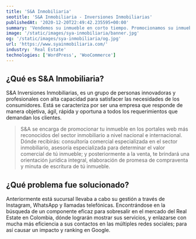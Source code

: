 ```yaml
---
title: 'S&A Inmobiliaria'
seotitle: 'S&A Inmobiliaria - Inversiones Inmobiliarias'
publishedAt: '2020-12-20T22:49:42.235595+00:00'
summary: 'Vendemos su inmueble en corto tiempo. Promocionamos su inmueble en los portales web más reconocidos en el sector inmobiliario a nivel nacional e internacional.'
image: '/static/images/sya-inmobiliaria/banner.jpg'
og: '/static/images/sya-inmobiliaria/og.jpg'
url: 'https://www.syainmobiliaria.com/'
industry: 'Real Estate'
technologies: ['WordPress', 'WooCommerce']
---
```


## ¿Qué es S&A Inmobiliaria?

S&A Inversiones Inmobiliarias, es un grupo de personas innovadoras y profesionales con alta capacidad para satisfacer las necesidades de los consumidores. Está se caracteriza por ser una empresa que responde de manera objetiva, ágil, rápida y oportuna a todos los requerimientos que demandan los clientes.

> S&A se encarga de promocionar tu inmueble en los portales web más reconocidos del sector inmobiliario a nivel nacional e internacional.
> Dónde recibirás: consultoría comercial especializada en el sector inmobiliario, asesoría especializada para determinar el valor comercial de tú inmueble; y posteriormente a la venta, te brindará una orientación jurídica integral, elaboración de promesa de compraventa y minuta de escritura de tú inmueble.

## ¿Qué problema fue solucionado?

Anteriormente está sucursal llevaba a cabo su gestión a través de Instagram, WhatsApp y llamadas telefónicas. Encontrándose en la búsqueda de un componente eficaz para sobresalir en el mercado del Real Estate en Colombia, dónde lograrán mostrar sus servicios, y enlazarse con mucha más eficiencia a sus contactos en las múltiples redes sociales; para así causar un impacto y ranking en Google.
